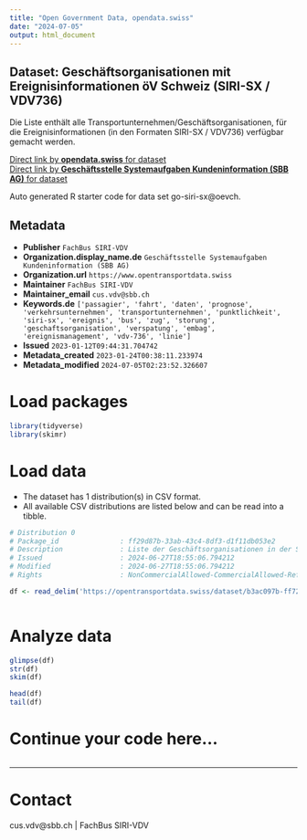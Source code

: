 ```yaml
---
title: "Open Government Data, opendata.swiss"
date: "2024-07-05"
output: html_document
---
```


## Dataset: Geschäftsorganisationen mit Ereignisinformationen öV Schweiz (SIRI-SX / VDV736)

Die Liste enthält alle Transportunternehmen/Geschäftsorganisationen, für die Ereignisinformationen (in den Formaten SIRI-SX / VDV736) verfügbar gemacht werden. 

[Direct link by **opendata.swiss** for dataset](https://opendata.swiss/de/dataset/geschaftsorganisationen-mit-ereignisinformationen-siri-sx-vdv736)<br>
[Direct link by **Geschäftsstelle Systemaufgaben Kundeninformation (SBB AG)** for dataset](https://opentransportdata.swiss/dataset/go-siri-sx)

Auto generated R starter code for data set go-siri-sx@oevch.

## Metadata

- **Publisher** `FachBus SIRI-VDV`
- **Organization.display_name.de** `Geschäftsstelle Systemaufgaben Kundeninformation (SBB AG)`
- **Organization.url** `https://www.opentransportdata.swiss`
- **Maintainer** `FachBus SIRI-VDV`
- **Maintainer_email** `cus.vdv@sbb.ch`
- **Keywords.de** `['passagier', 'fahrt', 'daten', 'prognose', 'verkehrsunternehmen', 'transportunternehmen', 'punktlichkeit', 'siri-sx', 'ereignis', 'bus', 'zug', 'storung', 'geschaftsorganisation', 'verspatung', 'embag', 'ereignismanagement', 'vdv-736', 'linie']`
- **Issued** `2023-01-12T09:44:31.704742`
- **Metadata_created** `2023-01-24T00:38:11.233974`
- **Metadata_modified** `2024-07-05T02:23:52.326607`


# Load packages

```r

library(tidyverse)
library(skimr)

```

# Load data

-   The dataset has 1 distribution(s) in CSV format.
-   All available CSV distributions are listed below and can be read into a tibble.

```r

# Distribution 0
# Package_id               : ff29d87b-33ab-43c4-8df3-d1f11db053e2
# Description              : Liste der Geschäftsorganisationen in der Schweiz mit verfügbaren SIRI-SX / VDV736 Ereignisdaten Letztes Update: 12.02.2024
# Issued                   : 2024-06-27T18:55:06.794212
# Modified                 : 2024-06-27T18:55:06.794212
# Rights                   : NonCommercialAllowed-CommercialAllowed-ReferenceRequired

df <- read_delim('https://opentransportdata.swiss/dataset/b3ac097b-ff72-4a1f-9d69-76e72962d769/resource/6bb9be6d-c899-4942-95e1-1623354c3a5f/download/go_siri-sx_20240627.csv')



```

# Analyze data

```r

glimpse(df)
str(df)
skim(df)

head(df)
tail(df)

```

# Continue your code here...

```r

```

------------------------------------------------------------------------

# Contact

cus.vdv@sbb.ch | FachBus SIRI-VDV
